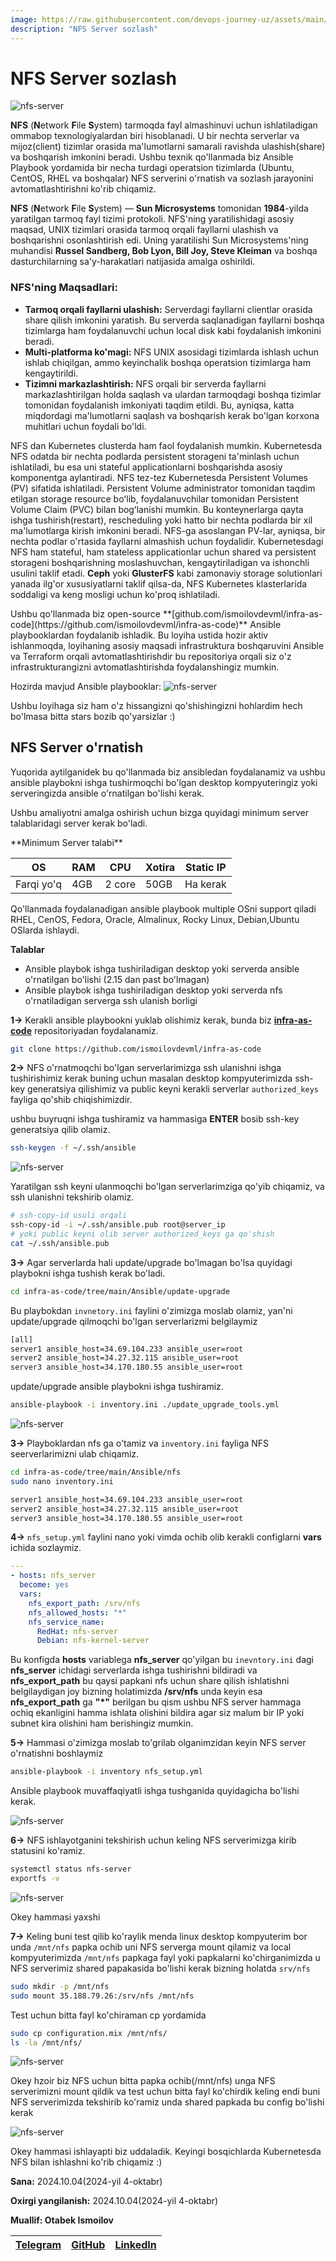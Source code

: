 ```yaml
---
image: https://raw.githubusercontent.com/devops-journey-uz/assets/main/images/article/nfs-server/banner.png
description: "NFS Server sozlash"
---
```



# NFS Server sozlash
![nfs-server](https://raw.githubusercontent.com/devops-journey-uz/assets/main/images/article/nfs-server/banner.png)

**NFS** (**N**etwork **F**ile **S**ystem) tarmoqda fayl almashinuvi uchun ishlatiladigan ommabop texnologiyalardan biri hisoblanadi. U bir nechta serverlar va mijoz(client) tizimlar orasida ma'lumotlarni samarali ravishda ulashish(share) va boshqarish imkonini beradi. Ushbu texnik qo'llanmada biz Ansible Playbook yordamida bir necha turdagi operatsion tizimlarda (Ubuntu, CentOS, RHEL va boshqalar) NFS serverini o'rnatish va sozlash jarayonini avtomatlashtirishni ko'rib chiqamiz.


**NFS** (**N**etwork **F**ile **S**ystem) — **Sun Microsystems** tomonidan **1984**-yilda yaratilgan tarmoq fayl tizimi protokoli. NFS'ning yaratilishidagi asosiy maqsad, UNIX tizimlari orasida tarmoq orqali fayllarni ulashish va boshqarishni osonlashtirish edi. Uning yaratilishi Sun Microsystems'ning muhandisi **Russel Sandberg, Bob Lyon, Bill Joy, Steve Kleiman** va boshqa dasturchilarning sa'y-harakatlari natijasida amalga oshirildi.

### NFS'ning Maqsadlari:

* **Tarmoq orqali fayllarni ulashish:** Serverdagi fayllarni clientlar orasida share qilish imkonini yaratish. Bu serverda saqlanadigan fayllarni boshqa tizimlarga ham foydalanuvchi uchun local disk kabi foydalanish imkonini beradi.
* **Multi-platforma ko'magi:** NFS UNIX asosidagi tizimlarda ishlash uchun ishlab chiqilgan, ammo keyinchalik boshqa operatsion tizimlarga ham kengaytirildi.
* **Tizimni markazlashtirish:** NFS orqali bir serverda fayllarni markazlashtirilgan holda saqlash va ulardan tarmoqdagi boshqa tizimlar tomonidan foydalanish imkoniyati taqdim etildi. Bu, ayniqsa, katta miqdordagi ma'lumotlarni saqlash va boshqarish kerak bo'lgan korxona muhitlari uchun foydali bo'ldi.

NFS dan Kubernetes clusterda ham faol foydalanish mumkin. Kubernetesda NFS odatda bir nechta podlarda persistent storageni ta'minlash uchun ishlatiladi, bu esa uni stateful applicationlarni boshqarishda asosiy komponentga aylantiradi. NFS tez-tez Kubernetesda Persistent Volumes (PV) sifatida ishlatiladi. Persistent Volume administrator tomonidan taqdim etilgan storage resource boʻlib, foydalanuvchilar tomonidan Persistent Volume Claim (PVC) bilan bogʻlanishi mumkin. Bu konteynerlarga qayta ishga tushirish(restart), rescheduling yoki hatto bir nechta podlarda bir xil ma'lumotlarga kirish imkonini beradi. NFS-ga asoslangan PV-lar, ayniqsa, bir nechta podlar o'rtasida fayllarni almashish uchun foydalidir. Kubernetesdagi NFS ham stateful, ham stateless applicationlar uchun shared va persistent storageni boshqarishning moslashuvchan, kengaytiriladigan va ishonchli usulini taklif etadi. **Ceph** yoki **GlusterFS** kabi zamonaviy storage solutionlari yanada ilg'or xususiyatlarni taklif qilsa-da, NFS Kubernetes klasterlarida soddaligi va keng mosligi uchun ko'proq ishlatiladi.

<Callout type="info" emoji="">
Ushbu qo'llanmada biz open-source **[github.com/ismoilovdevml/infra-as-code](https://github.com/ismoilovdevml/infra-as-code)** Ansible playbooklardan foydalanib ishladik. Bu loyiha ustida hozir aktiv ishlanmoqda, loyihaning asosiy maqsadi infrastruktura boshqaruvini Ansible va Terraform orqali avtomatlashtirishdir bu repositoriya orqali siz o'z infrastrukturangizni avtomatlashtirishda foydalanshingiz mumkin. 


Hozirda mavjud Ansible playbooklar:
![nfs-server](https://raw.githubusercontent.com/devops-journey-uz/assets/main/images/article/nfs-server/6.png)

Ushbu loyihaga siz ham o'z hissangizni qo'shishingizni hohlardim hech bo'lmasa bitta stars bozib qo'yarsizlar :)

</Callout>

## NFS Server o'rnatish

Yuqorida aytilganidek bu qo'llanmada biz ansibledan foydalanamiz va ushbu ansible playbokni ishga tushirmoqchi bo'lgan desktop kompyuteringiz yoki serveringizda ansible o'rnatilgan bo'lishi kerak. 

Ushbu amaliyotni amalga oshirish uchun bizga quyidagi minimum server talablaridagi server kerak bo'ladi.

<Callout type="info" emoji="">
**Minimum Server talabi**

| OS            | RAM            | CPU           | Xotira       | Static IP  |
| ------------- | -------------- | ------------- |------------- | ---------- |
| Farqi yo'q    | 4GB            | 2 core        | 50GB         | Ha kerak   |

Qo'llanmada foydalanadigan ansible playbook  multiple OSni support qiladi RHEL, CenOS, Fedora, Oracle, Almalinux, Rocky Linux, Debian,Ubuntu OSlarda ishlaydi.

**Talablar**
 * Ansible playbok ishga tushiriladigan desktop yoki serverda ansible o'rnatilgan bo'lishi (2.15 dan past bo'lmagan)
 * Ansible playbok ishga tushiriladigan desktop yoki serverda nfs o'rnatiladigan serverga ssh ulanish borligi
</Callout>

**1->** Kerakli ansible playbookni yuklab olishimiz kerak, bunda biz **[infra-as-code](https://github.com/ismoilovdevml/infra-as-code)** repositoriyadan foydalanamiz.

```bash
git clone https://github.com/ismoilovdevml/infra-as-code
```

**2->** NFS o'rnatmoqchi bo'lgan serverlarimizga ssh ulanishni ishga tushirishimiz kerak buning uchun masalan desktop kompyuterimizda ssh-key generatsiya qilishimiz va public keyni kerakli serverlar `authorized_keys` fayliga qo'shib chiqishimizdir.

ushbu buyruqni ishga tushiramiz va hammasiga **ENTER** bosib ssh-key generatsiya qilib olamiz.

```bash
ssh-keygen -f ~/.ssh/ansible
```

![nfs-server](https://raw.githubusercontent.com/devops-journey-uz/assets/main/images/article/nfs-server/1.png)

Yaratilgan ssh keyni ulanmoqchi bo'lgan serverlarimziga qo'yib chiqamiz, va ssh ulanishni tekshirib olamiz.

```bash
# ssh-copy-id usuli orqali
ssh-copy-id -i ~/.ssh/ansible.pub root@server_ip
# yoki public keyni olib server authorized_keys ga qo'shish
cat ~/.ssh/ansible.pub
```

**3->** Agar serverlarda hali update/upgrade bo'lmagan bo'lsa quyidagi playbokni ishga tushish kerak bo'ladi.

```bash
cd infra-as-code/tree/main/Ansible/update-upgrade
```
Bu playbokdan `invnetory.ini` faylini o'zimizga moslab olamiz, yan'ni update/upgrade qilmoqchi bo'lgan serverlarizmi belgilaymiz

```bash filename="inventory.ini"
[all]
server1 ansible_host=34.69.104.233 ansible_user=root
server2 ansible_host=34.27.32.115 ansible_user=root
server3 ansible_host=34.170.180.55 ansible_user=root
```

update/upgrade ansible playbokni ishga tushiramiz.

```bash
ansible-playbook -i inventory.ini ./update_upgrade_tools.yml
```
![nfs-server](https://raw.githubusercontent.com/devops-journey-uz/assets/main/images/article/nfs-server/7.png)

**3->** Playboklardan nfs ga o'tamiz va `inventory.ini` fayliga NFS seerverlarimizni ulab chiqamiz.


```bash
cd infra-as-code/tree/main/Ansible/nfs
sudo nano inventory.ini
```

```bash filename="inventory.ini"
server1 ansible_host=34.69.104.233 ansible_user=root
server2 ansible_host=34.27.32.115 ansible_user=root
server3 ansible_host=34.170.180.55 ansible_user=root
```
**4->** `nfs_setup.yml` faylini nano yoki vimda ochib olib kerakli configlarni **vars** ichida sozlaymiz.

```yaml filename="nfs_setup.yml" {2,5-6}
---
- hosts: nfs_server
  become: yes
  vars:
    nfs_export_path: /srv/nfs
    nfs_allowed_hosts: "*"
    nfs_service_name:
      RedHat: nfs-server
      Debian: nfs-kernel-server
```
Bu konfigda **hosts** variablega **nfs_server** qo'yilgan bu `inevntory.ini` dagi **nfs_server** ichidagi serverlarda ishga tushirishni bildiradi va **nfs_export_path** bu qaysi papkani nfs uchun share qilish ishlatishni belgilaydigan joy bizning holatimizda **/srv/nfs** unda keyin esa **nfs_export_path** ga **"*"** berilgan bu qism ushbu NFS server hammaga ochiq ekanligini hamma ishlata olishini bildira agar siz malum bir IP yoki subnet kira olishini ham berishingiz mumkin.

**5->** Hammasi o'zimizga moslab to'grilab olganimzidan keyin NFS server o'rnatishni boshlaymiz


```bash
ansible-playbook -i inventory nfs_setup.yml
```

Ansible playbook muvaffaqiyatli ishga tushganida quyidagicha bo'lishi kerak.

![nfs-server](https://raw.githubusercontent.com/devops-journey-uz/assets/main/images/article/nfs-server/2.png)

**6->** NFS ishlayotganini tekshirish uchun keling NFS serverimizga kirib statusini ko'ramiz.

```bash
systemctl status nfs-server
exportfs -v
```

![nfs-server](https://raw.githubusercontent.com/devops-journey-uz/assets/main/images/article/nfs-server/3.png)

Okey hammasi yaxshi

**7->** Keling buni test qilib ko'raylik menda linux desktop kompyuterim bor unda `/mnt/nfs` papka ochib uni NFS serverga mount qilamiz va local kompyuterimizda `/mnt/nfs` papkaga fayl yoki papkalarni ko'chirganimizda u NFS serverimiz shared papakasida bo'lishi kerak bizning holatda `srv/nfs`

```bash
sudo mkdir -p /mnt/nfs
sudo mount 35.188.79.26:/srv/nfs /mnt/nfs
```
Test uchun bitta fayl ko'chiraman cp yordamida 

```bash
sudo cp configuration.mix /mnt/nfs/
ls -la /mnt/nfs/
```
![nfs-server](https://raw.githubusercontent.com/devops-journey-uz/assets/main/images/article/nfs-server/5.png)

Okey hzoir biz NFS uchun bitta papka ochib(/mnt/nfs) unga NFS serverimizni mount qildik va test uchun bitta fayl ko'chirdik keling endi buni NFS serverimizda tekshirib ko'ramiz unda shared papkada bu config bo'lishi kerak

![nfs-server](https://raw.githubusercontent.com/devops-journey-uz/assets/main/images/article/nfs-server/4.png)

Okey hammasi ishlayapti biz uddaladik. Keyingi bosqichlarda Kubernetesda NFS bilan ishlashni ko'rib chiqamiz :)


<Callout type="info" emoji="">

**Sana:** 2024.10.04(2024-yil 4-oktabr)

**Oxirgi yangilanish:** 2024.10.04(2024-yil 4-oktabr)

**Muallif: Otabek Ismoilov**

| [Telegram](https://t.me/Otabek_Ismoilov) | [GitHub](https://github.com/ismoilovdevml) | [LinkedIn](https://www.linkedin.com/in/otabek-ismoilov/) |
| - | - | - |

</Callout>